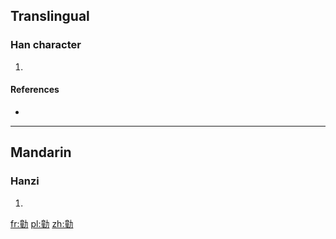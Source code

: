 ==Translingual==

===Han character===
{{Han char|rn=19|rad=力|as=12|sn=14|four=|canj=卜土大尸 (YGKS)|ids=⿰[[童]][[力]]}}

# {{defn|Han|sort=力12}}

====References====
* {{Han ref|kx=0149.240|dkj=02447|dj=0337.160|hdz=10381.020|uh=52ED|ud=21229}}

----

==Mandarin==

===Hanzi===
{{cmn-hanzi|pin=[[tóng]] ([[tong2]])|wg=t'ung<sup>2</sup>}}

# {{defn|lang=cmn|sort=力12}}

[[fr:勭]]
[[pl:勭]]
[[zh:勭]]